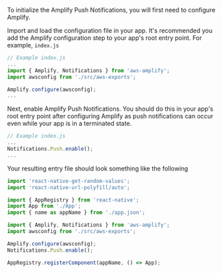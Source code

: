 To initialize the Amplify Push Notifications, you will first need to configure Amplify.

Import and load the configuration file in your app. It's recommended you add the Amplify configuration step to your app's root entry point. For example, `index.js`

```js
// Example index.js
...
import { Amplify, Notifications } from 'aws-amplify';
import awsconfig from './src/aws-exports';

Amplify.configure(awsconfig);
...
```

Next, enable Amplify Push Notifications. You should do this in your app's root entry point after configuring Amplify as push notifications can occur even while your app is in a terminated state.

```js
// Example index.js
...
Notifications.Push.enable();
...
```

Your resulting entry file should look something like the following

```js
import 'react-native-get-random-values';
import 'react-native-url-polyfill/auto';

import { AppRegistry } from 'react-native';
import App from './App';
import { name as appName } from './app.json';

import { Amplify, Notifications } from 'aws-amplify';
import awsconfig from './src/aws-exports';

Amplify.configure(awsconfig);
Notifications.Push.enable();

AppRegistry.registerComponent(appName, () => App);
```
